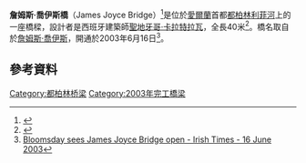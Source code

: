 {{Infobox bridge
|bridge_name = James Joyce Bridge
|native_name = ''Droichead James Joyce''
|native_name_lang = ga
|image = James Joyce Bridge.jpg
|image_size = 270
|alt =
|caption = 
|crosses = [[利菲河|利菲河]]
|carries = 
|locale = [[都柏林|都柏林]]
|designer = [[聖地牙哥·卡拉特拉瓦|聖地牙哥·卡拉特拉瓦]]
|design = 系桿拱橋
|material = 鋼鐵，玻璃
|length = 40m
|width = 30m
|height =
|spans = 1
|builder = Irishenco, [[哈兰德与沃尔夫造船厂|哈兰德与沃尔夫]]
|open = 2003年6月16日 ([[Bloomsday|Bloomsday]])
|coordinates = {{Coord|53.34667|N|6.2825|W|display=it}}
|map_type=Ireland Central Dublin
}}
'''詹姆斯·喬伊斯橋'''（James Joyce Bridge）<ref>{{Cite web |url=http://www.logainm.ie/1167146.aspx |title=Entry on official Placenames Commission site |access-date=2016-03-10 |archive-date=2012-05-23 |archive-url=https://web.archive.org/web/20120523181138/http://www.logainm.ie/1167146.aspx |dead-url=no }}</ref>是位於[[愛爾蘭|愛爾蘭]]首都[[都柏林|都柏林]][[利菲河|利菲河]]上的一座橋樑，設計者是西班牙建築師[[聖地牙哥·卡拉特拉瓦|聖地牙哥·卡拉特拉瓦]]，全長40米<ref name="PhillipsHamilton">{{Cite web |url=http://www.berthamilton.com/13329.pdf |title="Project history of Dublin’s River Liffey bridges" Bridge Engineering 156 Issue BE4, Phillips & Hamilton |access-date=2016-03-10 |archive-url=https://web.archive.org/web/20170812060126/http://www.berthamilton.com/13329.pdf |archive-date=2017-08-12 |dead-url=yes }}</ref>。橋名取自於[[詹姆斯·喬伊斯|詹姆斯·喬伊斯]]，開通於2003年6月16日<ref>[http://www.irishtimes.com/newspaper/breaking/2003/0616/breaking53.htm Bloomsday sees James Joyce Bridge open - Irish Times - 16 June 2003]</ref>。

==參考資料==
{{Reflist}}
{{Commonscat|James Joyce Bridge|詹姆斯·喬伊斯橋}}
[[Category:都柏林桥梁|Category:都柏林桥梁]]
[[Category:2003年完工橋梁|Category:2003年完工橋梁]]